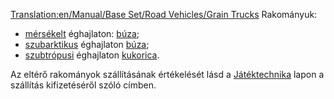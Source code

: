 [[Translation:en/Manual/Base Set/Road Vehicles/Grain Trucks]]
{{hu/Navbox Közúti járművek}}
Rakományuk:
*[[hu/Manual/Éghajlatok#Mérsékelt|mérsékelt]] éghajlaton: [[hu/Manual/Base Set/Cargos/Búza|búza]];
*[[hu/Manual/Éghajlatok#Szubarktikus/Hu|szubarktikus]] éghajlaton [[hu/Manual/Base Set/Cargos/Sarki búza|búza]];
*[[hu/Manual/Éghajlatok#Szubtrópusi/Hu|szubtrópusi]] éghajlaton [[hu/Manual/Base Set/Cargos/Kukorica|kukorica]].
Az eltérő rakományok szállításának értékelését lásd a [[hu/Manual/Game Mechanics/Main Page#A szállítás kifizetése|Játéktechnika]] lapon a szállítás kifizetéséről szóló címben.
{{hu/Közúti járművek|name     = Hereford gabonaszállító
  |img      = en/Hereford Grain Truck.png
  |price    = £4,674 ($9,348) 
  |speed    = 48 km/h (30 mph)
  |annual   = £421 ($842)
  |designed = 1935
  |life     = 15
  |capacity = 20 tonna gabona
}}
{{hu/Közúti járművek|name     = Thomas gabonaszállító
  |img      = en/Thomas Grain Truck.png
  |price    = £5,453 ($10,906)  
  |speed    = 88 km/h (55 mph)
  |annual   = £787 ($1,574)
  |designed = 1979
  |life     = 15
  |capacity = 25 tonna gabona
}}
{{hu/Közúti járművek|name     = Goss gabonaszállító
  |img      = en/Goss Grain Truck.png
  |price    = £5,863 ($11,726) 
  |speed    = 112 km/h (70 mph)
  |annual   = £1,125 ($2,250)
  |designed = 2010
  |life     = 15
  |capacity = 30 tonna gabona
}}